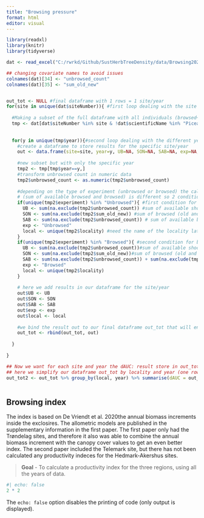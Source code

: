 ```yaml
---
title: "Browsing pressure"
format: html
editor: visual
---
```


```r

library(readxl)
library(knitr)
library(tidyverse)

dat <- read_excel("C:/rwrkd/Github/SustHerbTreeDensity/data/Browsing2023.xlsx")

## changing covariate names to avoid issues
colnames(dat)[34] <- "unbrowsed_count"
colnames(dat)[35] <- "sum_old_new"


out_tot <- NULL #final dataframe with 1 rows = 1 site/year 
for(site in unique(dat$siteNumber)){ #first loop dealing with the site 
  
  #Making a subset of the full dataframe with all individuals (browsed+unbrowsed) from the site and without P abies sp  
  tmp <- dat[dat$siteNumber %in% site & !dat$scientificName %in% "Picea abies",]
   
  
  for(y in unique(tmp$year)){#second loop dealing with the different years for each site
    #create a dataframe to store results for the specific site/year 
    out <- data.frame(site=site, year=y, UB=NA, SON=NA, SAB=NA, exp=NA, local=NA)
    
    #new subset but with only the specific year 
    tmp2 <- tmp[tmp$year==y,]
    #transform unbrowsed count in numeric data
    tmp2$unbrowsed_count <- as.numeric(tmp2$unbrowsed_count)
    
    #depending on the type of experiment (unbrowsed or browsed) the calcul for SAB 
    # (sum of available browsed and browsed) is different so 2 conditions
    if(unique(tmp2$experiment) %in% "Unbrowsed"){ #first condition for unrowsed
      UB <- sum(na.exclude(tmp2$unbrowsed_count)) #sum of available shoots
      SON <- sum(na.exclude(tmp2$sum_old_new)) #sum of browsed (old and new)
      SAB <- sum(na.exclude(tmp2$unbrowsed_count)) # sum of available browsed and browsed == #sum of available shoots
      exp <- "Unbrowsed" 
      local <- unique(tmp2$locality) #need the name of the locality later to make the correspondance between unbrowsed and browsed for one site
    }
    if(unique(tmp2$experiment) %in% "Browsed"){ #second condition for browsed
      UB <- sum(na.exclude(tmp2$unbrowsed_count))#sum of available shoots
      SON <- sum(na.exclude(tmp2$sum_old_new))#sum of browsed (old and new)
      SAB <- sum(na.exclude(tmp2$unbrowsed_count)) + sum(na.exclude(tmp2$sum_old_new)) # this time sum of available browsed and browsed == #sum of available shoots + #sum of browsed (old and new)
      exp <- "Browsed"
      local <- unique(tmp2$locality)
    }
    
    # here we add results in our dataframe for the site/year
    out$UB <- UB 
    out$SON <- SON
    out$SAB <- SAB
    out$exp <- exp
    out$local <- local
    
    #we bind the result out to our final dataframe out_tot that will enventually contains the results for all site/year
    out_tot <- rbind(out_tot, out)
    
  }
  
}

## Now we want for each site and year the dAUC: result store in out_tot2
## here we simplify our dataframe out_tot by locality and year (one row of out_tot2 ## will be one site/year) and we compute the dAUC 
out_tot2 <- out_tot %>% group_by(local, year) %>% summarise(dAUC = out_tot$SAB[out_tot$local %in% local & out_tot$exp %in% "Unbrowsed" & out_tot$year %in% year] - out_tot$SAB[out_tot$local %in% local & out_tot$exp %in% "Browsed" & out_tot$year %in% year])



```

## Browsing index

The index is based on De Vriendt et al. 2020the annual biomass increments inside the exclosires. The allometric models are published in the supplementary information in the first paper. The first paper only had the Trøndelag sites, and therefore it also was able to combine the annual biomass increment with the canopy cover values to get an even better index. The second paper included the Telemark site, but there has not been calculated any productivity indeces for the Hedmark-Akershus sites.

> **Goal** - To calculate a productivity index for the three regions, using all the years of data.

```r
#| echo: false
2 * 2
```

The `echo: false` option disables the printing of code (only output is displayed).
